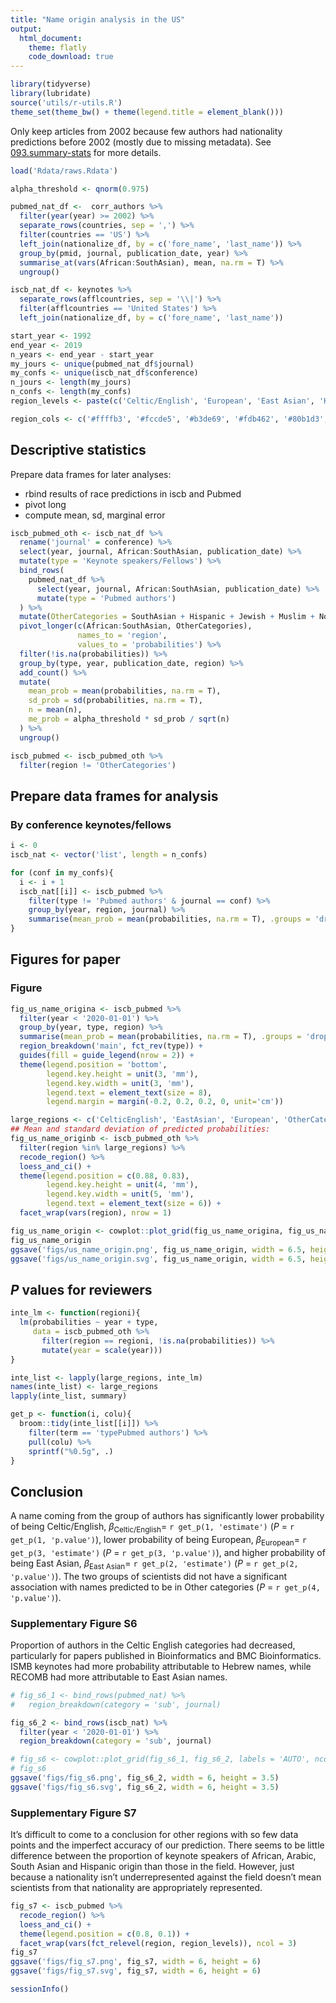 ```yaml
---
title: "Name origin analysis in the US"
output:
  html_document:
    theme: flatly
    code_download: true
---
```


```r
library(tidyverse)
library(lubridate)
source('utils/r-utils.R')
theme_set(theme_bw() + theme(legend.title = element_blank()))
```

Only keep articles from 2002 because few authors had nationality predictions before 2002 (mostly due to missing metadata).
See [093.summary-stats](docs/093.summary-stats.html) for more details.

```r
load('Rdata/raws.Rdata')

alpha_threshold <- qnorm(0.975)

pubmed_nat_df <-  corr_authors %>%
  filter(year(year) >= 2002) %>% 
  separate_rows(countries, sep = ',') %>% 
  filter(countries == 'US') %>% 
  left_join(nationalize_df, by = c('fore_name', 'last_name')) %>%
  group_by(pmid, journal, publication_date, year) %>%
  summarise_at(vars(African:SouthAsian), mean, na.rm = T) %>%
  ungroup()

iscb_nat_df <- keynotes %>%
  separate_rows(afflcountries, sep = '\\|') %>% 
  filter(afflcountries == 'United States') %>% 
  left_join(nationalize_df, by = c('fore_name', 'last_name'))

start_year <- 1992
end_year <- 2019
n_years <- end_year - start_year
my_jours <- unique(pubmed_nat_df$journal)
my_confs <- unique(iscb_nat_df$conference)
n_jours <- length(my_jours)
n_confs <- length(my_confs)
region_levels <- paste(c('Celtic/English', 'European', 'East Asian', 'Hispanic', 'South Asian', 'Arabic', 'Hebrew', 'African', 'Nordic', 'Greek'), 'names')

region_cols <- c('#ffffb3', '#fccde5', '#b3de69', '#fdb462', '#80b1d3', '#8dd3c7', '#bebada', '#fb8072', '#bc80bd', '#ccebc5')
```

## Descriptive statistics
Prepare data frames for later analyses:

- rbind results of race predictions in iscb and Pubmed
- pivot long
- compute mean, sd, marginal error

```r
iscb_pubmed_oth <- iscb_nat_df %>%
  rename('journal' = conference) %>%
  select(year, journal, African:SouthAsian, publication_date) %>%
  mutate(type = 'Keynote speakers/Fellows') %>%
  bind_rows(
    pubmed_nat_df %>%
      select(year, journal, African:SouthAsian, publication_date) %>%
      mutate(type = 'Pubmed authors')
  ) %>%
  mutate(OtherCategories = SouthAsian + Hispanic + Jewish + Muslim + Nordic + Greek + African) %>%
  pivot_longer(c(African:SouthAsian, OtherCategories),
               names_to = 'region',
               values_to = 'probabilities') %>%
  filter(!is.na(probabilities)) %>% 
  group_by(type, year, publication_date, region) %>%
  add_count() %>%
  mutate(
    mean_prob = mean(probabilities, na.rm = T),
    sd_prob = sd(probabilities, na.rm = T),
    n = mean(n),
    me_prob = alpha_threshold * sd_prob / sqrt(n)
  ) %>%
  ungroup()

iscb_pubmed <- iscb_pubmed_oth %>%
  filter(region != 'OtherCategories')
```

## Prepare data frames for analysis

### By conference keynotes/fellows
```r
i <- 0
iscb_nat <- vector('list', length = n_confs)

for (conf in my_confs){
  i <- i + 1
  iscb_nat[[i]] <- iscb_pubmed %>%
    filter(type != 'Pubmed authors' & journal == conf) %>%
    group_by(year, region, journal) %>%
    summarise(mean_prob = mean(probabilities, na.rm = T), .groups = 'drop')
}
```

## Figures for paper

### Figure

```r
fig_us_name_origina <- iscb_pubmed %>%
  filter(year < '2020-01-01') %>%
  group_by(year, type, region) %>%
  summarise(mean_prob = mean(probabilities, na.rm = T), .groups = 'drop') %>% 
  region_breakdown('main', fct_rev(type)) +
  guides(fill = guide_legend(nrow = 2)) +
  theme(legend.position = 'bottom',
        legend.key.height = unit(3, 'mm'),
        legend.key.width = unit(3, 'mm'),
        legend.text = element_text(size = 8),
        legend.margin = margin(-0.2, 0.2, 0.2, 0, unit='cm'))

large_regions <- c('CelticEnglish', 'EastAsian', 'European', 'OtherCategories')
## Mean and standard deviation of predicted probabilities:
fig_us_name_originb <- iscb_pubmed_oth %>%
  filter(region %in% large_regions) %>%
  recode_region() %>%
  loess_and_ci() +
  theme(legend.position = c(0.88, 0.83),
        legend.key.height = unit(4, 'mm'),
        legend.key.width = unit(5, 'mm'),
        legend.text = element_text(size = 6)) +
  facet_wrap(vars(region), nrow = 1)

fig_us_name_origin <- cowplot::plot_grid(fig_us_name_origina, fig_us_name_originb, labels = 'AUTO', ncol = 1, rel_heights = c(1.3,1))
fig_us_name_origin
ggsave('figs/us_name_origin.png', fig_us_name_origin, width = 6.5, height = 5.5)
ggsave('figs/us_name_origin.svg', fig_us_name_origin, width = 6.5, height = 5.5)
```

## _P_ values for reviewers

```r
inte_lm <- function(regioni){
  lm(probabilities ~ year + type, 
     data = iscb_pubmed_oth %>% 
       filter(region == regioni, !is.na(probabilities)) %>% 
       mutate(year = scale(year)))
}

inte_list <- lapply(large_regions, inte_lm)
names(inte_list) <- large_regions
lapply(inte_list, summary)
```

```r
get_p <- function(i, colu){
  broom::tidy(inte_list[[i]]) %>% 
    filter(term == 'typePubmed authors') %>% 
    pull(colu) %>% 
    sprintf("%0.5g", .)
}
```

## Conclusion

A name coming from the group of authors has significantly lower probability of being Celtic/English, $\beta_\textrm{Celtic/English} =$ `r get_p(1, 'estimate')` (_P_ = `r get_p(1, 'p.value')`), lower probability of being European, $\beta_\textrm{European} =$ `r get_p(3, 'estimate')` (_P_ = `r get_p(3, 'p.value')`), and higher probability of being East Asian, $\beta_\textrm{East Asian} =$ `r get_p(2, 'estimate')` (_P_ = `r get_p(2, 'p.value')`). The two groups of scientists did not have a significant association with names predicted to be in Other categories (_P_ = `r get_p(4, 'p.value')`).




### Supplementary Figure S6 {#sup_fig_s6}

Proportion of authors in the Celtic English categories had decreased, particularly for papers published in Bioinformatics and BMC Bioinformatics.
ISMB keynotes had more probability attributable to Hebrew names, while RECOMB had more attributable to East Asian names.

```r
# fig_s6_1 <- bind_rows(pubmed_nat) %>%
#   region_breakdown(category = 'sub', journal)

fig_s6_2 <- bind_rows(iscb_nat) %>%
  filter(year < '2020-01-01') %>%
  region_breakdown(category = 'sub', journal)

# fig_s6 <- cowplot::plot_grid(fig_s6_1, fig_s6_2, labels = 'AUTO', ncol = 1)
# fig_s6
ggsave('figs/fig_s6.png', fig_s6_2, width = 6, height = 3.5)
ggsave('figs/fig_s6.svg', fig_s6_2, width = 6, height = 3.5)
```

### Supplementary Figure S7 {#sup_fig_s7}
It's difficult to come to a conclusion for other regions with so few data points and the imperfect accuracy of our prediction.
There seems to be little difference between the proportion of keynote speakers of African, Arabic, South Asian and Hispanic origin than those in the field.
However, just because a nationality isn't underrepresented against the field doesn't mean scientists from that nationality are appropriately represented.

```r
fig_s7 <- iscb_pubmed %>%
  recode_region() %>%
  loess_and_ci() +
  theme(legend.position = c(0.8, 0.1)) +
  facet_wrap(vars(fct_relevel(region, region_levels)), ncol = 3)
fig_s7
ggsave('figs/fig_s7.png', fig_s7, width = 6, height = 6)
ggsave('figs/fig_s7.svg', fig_s7, width = 6, height = 6)
```


```r
sessionInfo()
```
